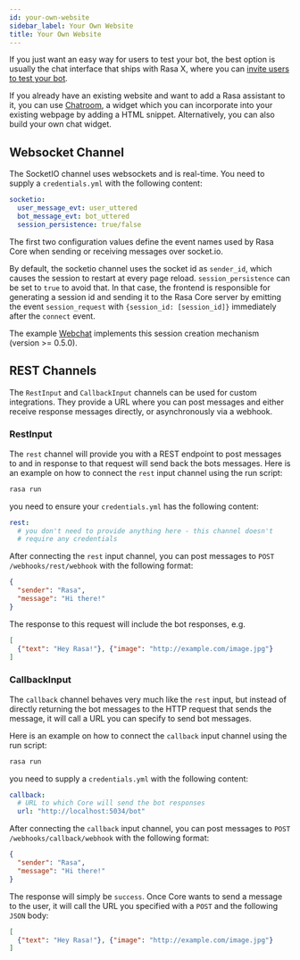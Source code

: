 ```yaml
---
id: your-own-website
sidebar_label: Your Own Website
title: Your Own Website
---
```


If you just want an easy way for users to test your bot, the best option
is usually the chat interface that ships with Rasa X, where you can [invite users
to test your bot](https://rasa.com/docs/rasa-x/user-guide/enable-workflows/#conversations-with-test-users).

If you already have an existing website and want to add a Rasa assistant to it,
you can use [Chatroom](https://github.com/scalableminds/chatroom), a widget which you can incorporate into your existing webpage by adding a HTML snippet.
Alternatively, you can also build your own chat widget.

## Websocket Channel

The SocketIO channel uses websockets and is real-time. You need to supply
a `credentials.yml` with the following content:

```yaml
socketio:
  user_message_evt: user_uttered
  bot_message_evt: bot_uttered
  session_persistence: true/false
```

The first two configuration values define the event names used by Rasa Core
when sending or receiving messages over socket.io.

By default, the socketio channel uses the socket id as `sender_id`, which causes
the session to restart at every page reload. `session_persistence` can be
set to `true` to avoid that. In that case, the frontend is responsible
for generating a session id and sending it to the Rasa Core server by
emitting the event `session_request` with `{session_id: [session_id]}`
immediately after the `connect` event.

The example [Webchat](https://github.com/botfront/rasa-webchat)
implements this session creation mechanism (version >= 0.5.0).

<a aria-hidden="true" tabIndex="-1" className="anchor enhancedAnchor" id="rest-channels"></a>

## REST Channels

The `RestInput` and `CallbackInput` channels can be used for custom integrations.
They provide a URL where you can post messages and either receive response messages
directly, or asynchronously via a webhook.

### RestInput

The `rest` channel will provide you with a REST endpoint to post messages
to and in response to that request will send back the bots messages.
Here is an example on how to connect the `rest` input channel
using the run script:

```bash
rasa run
```

you need to ensure your `credentials.yml` has the following content:

```yaml
rest:
  # you don't need to provide anything here - this channel doesn't
  # require any credentials
```

After connecting the `rest` input channel, you can post messages to
`POST /webhooks/rest/webhook` with the following format:

```json
{
  "sender": "Rasa",
  "message": "Hi there!"
}
```

The response to this request will include the bot responses, e.g.

```json
[
  {"text": "Hey Rasa!"}, {"image": "http://example.com/image.jpg"}
]
```

<a aria-hidden="true" tabIndex="-1" className="anchor enhancedAnchor" id="callbackinput"></a>

### CallbackInput

The `callback` channel behaves very much like the `rest` input,
but instead of directly returning the bot messages to the HTTP
request that sends the message, it will call a URL you can specify
to send bot messages.

Here is an example on how to connect the
`callback` input channel using the run script:

```bash
rasa run
```

you need to supply a `credentials.yml` with the following content:

```yaml
callback:
  # URL to which Core will send the bot responses
  url: "http://localhost:5034/bot"
```

After connecting the `callback` input channel, you can post messages to
`POST /webhooks/callback/webhook` with the following format:

```json
{
  "sender": "Rasa",
  "message": "Hi there!"
}
```

The response will simply be `success`. Once Core wants to send a
message to the user, it will call the URL you specified with a `POST`
and the following `JSON` body:

```json
[
  {"text": "Hey Rasa!"}, {"image": "http://example.com/image.jpg"}
]
```
